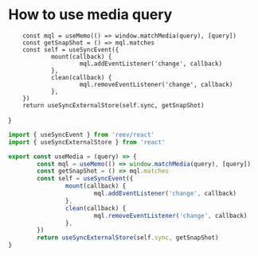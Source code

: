 # How to use media query


        const mql = useMemo(() => window.matchMedia(query), [query])
        const getSnapShot = () => mql.matches
        const self = useSyncEvent({
                mount(callback) {
                        mql.addEventListener('change', callback)
                },
                clean(callback) {
                        mql.removeEventListener('change', callback)
                },
        })
        return useSyncExternalStore(self.sync, getSnapShot)
}

```ts
import { useSyncEvent } from 'reev/react'
import { useSyncExternalStore } from 'react'

export const useMedia = (query) => {
        const mql = useMemo(() => window.matchMedia(query), [query])
        const getSnapShot = () => mql.matches
        const self = useSyncEvent({
                mount(callback) {
                        mql.addEventListener('change', callback)
                },
                clean(callback) {
                        mql.removeEventListener('change', callback)
                },
        })
        return useSyncExternalStore(self.sync, getSnapShot)
}
```
